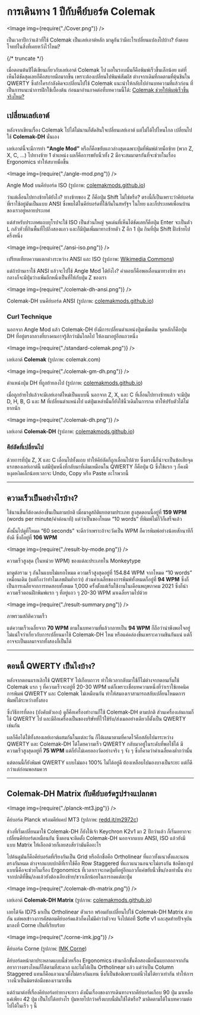 
# การเดินทาง 1 ปีกับคีย์บอร์ด Colemak

<Image img={require("./Cover.png")} />

เป็นเวลาปีกว่าแล้วที่ใช้ Colemak เป็นเลย์เอาต์หลัก มาดูกันว่ามีอะไรเปลี่ยนแปลงไปบ้าง? ยังตอบโจทย์ในสิ่งที่เคยหวังไว้ไหม?

{/* truncate */}

เมื่อตอนต้นปีได้เขียนเกี่ยวกับเลย์เอาต์ Colemak ไป ผลในรอบนั้นก็คือพิมพ์เร็วขึ้นเล็กน้อย แต่ที่เห็นได้ชัดสุดเลยก็คือสบายมือมากขึ้น เพราะต้องเปลี่ยนไปพิมพ์สัมผัส ต่างจากเดิมที่กดตามที่คุ้นชินใน QWERTY ซึ่งถ้าใครกำลังคิดจะเปลี่ยนไปใช้ Colemak แนะนำให้กลับไปอ่านบทความที่แล้วก่อน ที่เป็นการแนะนำการฝึกใช้เบื้องต้น ก่อนมาอ่านภาคต่อที่บทความนี้ได้: [Colemak ช่วยให้พิมพ์เร็วขึ้นจริงไหม?](https://medium.com/devesitory/colemak-%E0%B8%8A%E0%B9%88%E0%B8%A7%E0%B8%A2%E0%B9%83%E0%B8%AB%E0%B9%89%E0%B8%9E%E0%B8%B4%E0%B8%A1%E0%B8%9E%E0%B9%8C%E0%B9%80%E0%B8%A3%E0%B9%87%E0%B8%A7%E0%B8%82%E0%B8%B6%E0%B9%89%E0%B8%99%E0%B8%88%E0%B8%A3%E0%B8%B4%E0%B8%87%E0%B9%84%E0%B8%AB%E0%B8%A1-2fc1d83a9879)

## เปลี่ยนเลย์เอาต์

หลังจากเขียนเรื่อง Colemak ไปได้ไม่นานก็ตัดสินใจเปลี่ยนเลย์เอาต์ แต่ไม่ได้ไปไหนไกล เปลี่ยนไปใช้ **Colemak-DH** นั่นเอง

เลย์เอาต์นี้จะมีการทำ **“Angle Mod”** หรือก็คือขยับแถวล่างสุดเฉพาะปุ่มที่พิมพ์ด้วยมือซ้าย (พวก Z, X, C, …) ไปทางซ้าย 1 ตำแหน่ง ผลก็คือการขยับนิ้วทั้ง 2 มือจะสมมาตรกันที่จะช่วยในเรื่อง Ergonomics ทำให้สบายมือขึ้น

<Image img={require("./angle-mod.png")} />

Angle Mod บนคีย์บอร์ด ISO (รูปภาพ: [colemakmods.github.io](https://colemakmods.github.io/mod-dh/#angle-mod))

ว่าแต่เลื่อนไปทางซ้ายได้ยังไง? ทางซ้ายของ Z ก็คือปุ่ม Shift ไม่ใช่หรือ? ตรงนี้ก็เป็นเพราะว่าคีย์บอร์ดที่เราใช้อยู่มันเป็นแบบ ANSI ซึ่งพบได้ในคีย์บอร์ดที่ใช้กันในสหรัฐฯ ในไทย และก็ประเทศเพื่อนบ้านของเราอยู่หลายประเทศ

แต่สำหรับประเทศแถบยุโรปจะใช้ ISO เป็นส่วนใหญ่ จุดเด่นที่เห็นได้ชัดเลยก็คือปุ่ม Enter จะเป็นตัว L กลัวหัวที่กินพื้นที่ไปถึงสองแถว และก็มีปุ่มเพิ่มมาทางซ้ายตัว Z อีก 1 ปุ่ม กินที่ปุ่ม Shift ฝั่งซ้ายไปครึ่งหนึ่ง

<Image img={require("./ansi-iso.png")} />

เปรียบเทียบความแตกต่างระหว่าง ANSI และ ISO (รูปภาพ: [Wikimedia Commons](https://commons.wikimedia.org/wiki/File:Physical_keyboard_layouts_comparison_ANSI_ISO_KS_ABNT_JIS.png))

แต่ถ้าบ้านเราใช้ ANSI แล้วจะไปใช้ Angle Mod ได้ยังไง? คำตอบก็คือพอเลื่อนมาทางซ้าย ตรงกลางก็จะมีปุ่มว่างเพิ่มอีกหนึ่งเป็นที่ให้กับปุ่ม Z ของเรา

<Image img={require("./colemak-dh-ansi.png")} />

Colemak-DH บนคีย์บอร์ด ANSI (รูปภาพ: [colemakmods.github.io](https://colemakmods.github.io/mod-dh/keyboards.html))

### Curl Technique

นอกจาก Angle Mod แล้ว Colemak-DH ยังมีการเปลี่ยนตำแหน่งปุ่มเพิ่มเติม จุดหลักก็คือปุ่ม DH ที่อยู่ตรงกลางที่บางคนอาจรู้สึกว่ามันไกลไป ให้ลงมาอยู่อีกแถวหนึ่ง

<Image img={require("./standard-colemak.png")} />

เลย์เอาต์ **Colemak** (รูปภาพ: colemak.com)

<Image img={require("./colemak-gm-dh.png")} />

ตำแหน่งปุ่ม DH ที่ถูกย้ายลงไป (รูปภาพ: [colemakmods.github.io](https://colemakmods.github.io/mod-dh/keyboards.html))

เมื่อถูกย้ายไปแล้วจะมีเลย์เอาต์ใหม่เป็นแบบนี้ นอกจาก Z, X, และ C ที่เลื่อนไปทางซ้ายแล้ว จะมีปุ่ม D, H, B, G และ M ที่เปลี่ยนตำแหน่งไป แต่ปุ่มเหล่านั้นก็ยังใช้นิ้วเดิมในการกด ทำให้ปรับตัวได้ไม่ยากนัก

<Image img={require("./colemak-dh.png")} />

เลย์เอาต์ **Colemak-DH** (รูปภาพ: [colemakmods.github.io](https://colemakmods.github.io/mod-dh/keyboards.html))

### คีย์ลัดที่เปลี่ยนไป

ด้วยการที่ปุ่ม Z, X และ C เลื่อนไปทั้งแถบ ทำให้คีย์ลัดก็ถูกเลื่อนไปด้วย ซึ่งตรงนี้ก็น่าจะเป็นข้อเสียจุดแรกของเลย์เอาต์นี้ แต่มีปุ่มหนึ่งที่กลับมาที่เดิมเหมือนใน QWERTY ก็คือปุ่ม G ซึ่งใช้แรก ๆ ก็คงมีหงุดหงิดเล็กน้อยเวลาจะ Undo, Copy หรือ Paste อะไรพวกนี้

---

## ความเร็วเป็นอย่างไรบ้าง?

ใช้นานขึ้นก็ต้องคล่องขึ้นเป็นตามปกติ เมื่อมาดูสถิติแยกตามประเภท สูงสุดตอนนี้อยู่ที่ **159 WPM** (words per minute/คำต่อนาที) แต่ว่าเป็นของโหมด “10 words” ที่พิมพ์ไม่กี่วิก็เสร็จแล้ว

ดั้งนั้นไปดูที่โหมด “60 seconds” จะดีกว่าเพราะถ้าจะวัดเป็น WPM ก็ควรพิมพ์อย่างน้อยสักนาทีก็ยังดี ซึ่งก็อยู่ที่ **106 WPM**

<Image img={require("./result-by-mode.png")} />

ความเร็วสูงสุด (ในหน่วย WPM) ของแต่ละประเภทใน Monkeytype

มาดูต่อรวม ๆ กันในแบบไม่แยกโหมด ความเร็วสูงสุดอยู่ที่ 154.84 WPM จากโหมด “10 words” เหมือนเดิม (แต่ก็งงว่าทำไมเลขมันต่ำกว่า) ส่วนค่าเฉลี่ยของการพิมพ์ทั้งหมดก็อยู่ที่ **94 WPM** ซึ่งก็เป็นการเฉลี่ยจากการทดสอบทั้งหมด 1,000 ครั้งตั้งแต่เริ่มใช้งานในเดือนพฤษภาคม 2021 ซึ่งก็นำความเร็วตอนฝึกพิมพ์แรก ๆ ที่อยู่แถว ๆ 20-30 WPM มาเฉลี่ยรวมไปด้วย

<Image img={require("./result-summary.png")} />

ภาพรวมสถิติความเร็ว

แต่ความเร็วเฉลี่ยจาก **70 WPM** ตามในบทความที่แล้วกลายเป็น **94 WPM** ก็ถือว่าน่าพึงพอใจอยู่ ไม่แน่ใจว่าเกี่ยวกับการเปลี่ยนมาใช้ Colemak-DH ไหม หรือแค่คล่องขึ้นเพราะความชินกันแน่ แต่ก็อาจจะเป็นผลมาจากทั้งสองก็เป็นได้

---

## ตอนนี้ QWERTY เป็นไงบ้าง?

หลังจากตอนแรกเลิกใช้ QWERTY ไปเกือบถาวร ทำให้เวลากลับมาใช้ก็ไม่ต่างจากตอนเริ่มใช้ Colemak แรก ๆ ที่ความเร็วจะอยู่ที่ 20-30 WPM แต่ก็เพราะเชื่อบทความหนึ่งที่ว่าเราใช้เทคนิคการพิมพ์ QWERTY และ Colemak ไม่เหมือนกัน ทำให้สมองเราสามารถสลับเปลี่ยนโหมดการพิมพ์ได้ระหว่างทั้งสอง

ซึ่งวิธีการที่ลอง (บังคับตัวเอง) ดูก็คือเครื่องทำงานก็ใช้ Colemak-DH ตามปกติ ส่วนเครื่องเล่นเกมก็ใช้ QWERTY ไป และมีอีกเครื่องเป็นของบริษัทที่ไว้ใช้รับ/ส่งเมลอย่างเดียวก็ตั้งเป็น QWERTY เช่นกัน

ผลก็คือได้ใช้ทั้งสองเลย์เอาต์ผสมกันในแต่ละวัน ก็ได้ผลมาตามที่คาดไว้คือสลับไปมาระหว่าง QWERTY และ Colemak-DH ได้โดยความเร็ว QWERTY กลับมาอยู่ในระดับที่พอใช้ได้ มีความเร็วสูงสุดอยู่ที่ **75 WPM** แต่ก็ยังไม่เคยลองวัดอย่างจริง ๆ จัง ๆ ซึ่งก็คาดว่าค่าเฉลี่ยคงต่ำกว่านั้น

แต่ตอนนี้ก็ยังพิมพ์ QWERTY แบบไม่มอง 100% ไม่ได้อยู่ดี ต้องเหลือบไปมองบางเป็นระยะ แต่ก็ดีกว่าแต่ก่อนพอสมควร

---

## Colemak-DH Matrix กับคีย์บอร์ดรูปร่างแปลกตา

<Image img={require("./planck-mt3.jpg")} />

คีย์บอร์ด Planck พร้อมคีย์แคป MT3 (รูปภาพ: [redd.it/m2972c](https://redd.it/m2972c))

ช่วงที่เริ่มเปลี่ยนมาใช้ Colemak-DH ก็ยังใช้เจ้า Keychron K2v1 มา 2 ปีกว่าแล้ว ก็เริ่มอยากจะเปลี่ยนคีย์บอร์ดเหมือนกัน ซึ่งตอนจะติดตั้ง Colemak-DH นอกจากแบบ ANSI, ISO แล้วยังมีแบบ Matrix ให้เลือกด้วยก็เลยสงสัยว่ามันคืออะไร

ไปค้นดูมันก็คือคีย์บอร์ดที่เรียงกันเป็น Grid หรืออีกชื่อคือ Ortholinear ที่แถวทั้งแนวตั้งและนอนตรงกันหมด ต่างจากแบบปกติที่เราใช้คือ Row Staggered ที่แถวแนวนอนจะไม่ตรงกัน ข้อดีของรูปแบบนี้คือจะช่วยในเรื่อง Ergonomics ที่เวลาเราจะกดปุ่มที่อยู่อีกแถวก็แค่ขยับนิ้วขึ้น/ลงเท่านั้น ต่างจากปกติที่ขึ้น/ลงแล้วยังต้องเอียงซ้าย/ขวาเล็กน้อยในการกดแต่ละปุ่ม

<Image img={require("./colemak-dh-matrix.png")} />

เลย์เอาต์ **Colemak-DH Matrix** (รูปภาพ: [colemakmods.github.io](https://colemakmods.github.io/mod-dh/keyboards.html))

เลยได้จัด ID75 มาเป็น Ortholinear ตัวแรก พร้อมกับเปลี่ยนไปใช้ Colemak-DH Matrix ด้วยกัน แต่พอเข้าวงการคัสตอมคีย์บอร์ดแล้วก็คงไม่มีคำว่าตัวจบ จึงไปต่อที่ Sofle v1 และสุดท้ายปัจจุบันมาลงที่ Corne เป็นที่เรียบร้อย

<Image img={require("./corne-imk.jpg")} />

คีย์บอร์ด Corne (รูปภาพ: [IMK Corne](https://twitter.com/imk_keyboards/status/1209076575322300418))

คีย์บอร์ดหน้าตาประหลาดแบบนี้ช่วยเรื่อง Ergonomics เข้ามาอีกขั้นคือสองมือนั้นแยกออกจากกัน อยากวางตรงไหนก็ได้ตามที่สะดวก และไม่ได้เป็น Ortholinear แล้ว แต่ว่าเป็น Column Staggered แทนก็คือแถวแนวตั้งไม่ตรงกันแทน ซึ่งก็เป็นข้อดีเพราะแต่นิ้วไม่ได้ยาวเท่ากัน ทำให้การวางนิ้วเป็นมิตรต่อมือของเรามากขึ้น

แต่ถ้ามาต่อที่เรื่องคีย์บอร์ดท่าทางจะยาว ดังนั้นเรื่องของการเดินทางจากคีย์บอร์ดเกือบ 90 ปุ่ม มาเหลือแค่เพียง 42 ปุ่ม เป็นไปได้อย่างไร ปุ่มหายไปกว่าครึ่งแบบนี้มันใช้ได้หรือ? มาติดตามได้ในบทความต่อไปได้ในเร็ว ๆ นี้
